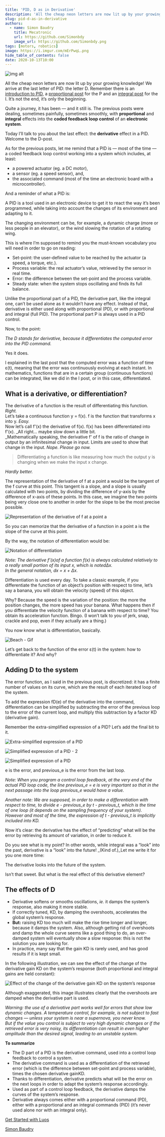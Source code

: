 ```yaml
---
title: 'PID, D as in Derivative'
description: 'All the cheap neon letters are now lit up by your growing knowledge! We arrive at the last letter of PID: the letter D. Remember there is an introduction to PID, a proportional post for the P and an integral post for the I. It’s not the end, it’s only the beginning.'
slug: pid-d-as-in-derivative
authors:
  - name: Simon Baudry
    title: Mecatronic 
    url: https://github.com/Simonbdy
    image_url: https://github.com/Simonbdy.png
tags: [motors, robotics]
image: https://i.imgur.com/mErPwqL.png
hide_table_of_contents: false
date: 2020-10-13T10:00
---
```


![img alt](/img/blog/10.png)

All the cheap neon letters are now lit up by your growing knowledge! We arrive at the last letter of PID: the letter D. Remember there is an [introduction to PID](https://www.luos.io/blog/an-introduction-to-pid-control-with-dc-motor), a [proportional post](https://www.luos.io/blog/pid-the-p-as-in-proportional) for the P and an [integral post](https://www.luos.io/blog/pid-the-i-as-in-integral) for the I. It’s not the end, it’s only the beginning.

<!--truncate-->

Quite a journey, it has been — and it still is. The previous posts were dealing, sometimes painfully, sometimes smoothly, with **proportional** and **integral** effects into the **coded feedback loop control** of an **electronic system**.

Today I’ll talk to you about the last effect: the **derivative** effect in a PID. Welcome to the D-post.

As for the previous posts, let me remind that a PID is — most of the time — a coded feedback loop control working into a system which includes, at least:

*   a powered actuator (eg. a DC motor),
*   a sensor (eg. a speed sensor), and,
*   the associated command (most of the time an electronic board with a microcontroller).

And a reminder of what a PID is:

A PID is a tool used in an electronic device to get it to react the way it’s been programmed, while taking into account the changes of its environment and adapting to it.

The changing environment can be, for example, a dynamic charge (more or less people in an elevator), or the wind slowing the rotation of a rotating wing.

This is where I’m supposed to remind you the must-known vocabulary you will need in order to go on reading:

*   Set-point: the user-defined value to be reached by the actuator (a speed, a torque, etc.).
*   Process variable: the real actuator’s value, retrieved by the sensor in real time.
*   Error: the difference between the set-point and the process variable.
*   Steady state: when the system stops oscillating and finds its full balance.

Unlike the proportional part of a PID, the derivative part, like the integral one, can’t be used alone as it wouldn’t have any effect. Instead of that, derivative is either used along with proportional (PD), or with proportional and integral (full PID). The proportional part P is always used in a PID control.

Now, to the point:

_The D stands for derivative, because it differentiates the computed error into the PID command._

Yes it does.

I explained in the last post that the computed error was a function of time ε(t), meaning that the error was continuously evolving at each instant. In mathematics, functions that are in a certain group (continuous functions) can be integrated, like we did in the I post, or in this case, differentiated.

<h2> What is a derivative, or differentiation? </h2>

The derivative of a function is the result of differentiating this function. _Right._  
Let’s take a continuous function y = f(x). f is the function that transforms x into y. _Easy._  
Now let’s call f'(x) the derivative of f(x). f(x) has been differentiated into f'(x). _All right... maybe slow down a little bit.  
_Mathematically speaking, the derivative f' of f is the ratio of change in output by an infinitesimal change in input. Limits are used to show that change in the input. _Nope. Please go now._

> Differentiating a function is like measuring how much the output y is changing when we make the input x change.

_Hardly better._

The representation of the derivative of f at a point a would be the tangent of the f curve at this point. This tangent is a slope, and a slope is usually calculated with two points, by dividing the difference of y-axis by the difference of x-axis of these points. In this case, we imagine the two points being very close one to another in order for the slope to be the most precise possible.

![Representation of the derivative of f at a point a](https://uploads-ssl.webflow.com/602cf5c87ad04ea98eaa99da/6030dfccf3ce04d0326dc497_1*gluG4kuWID_qARC1vykzgw.png)

So you can memorize that the derivative of a function in a point a is the slope of the curve at this point.

By the way, the notation of differentiation would be:

![Notation of differentiation](https://uploads-ssl.webflow.com/602cf5c87ad04ea98eaa99da/6030dfccbbbc28c0fdfdb068_1*Z72WxDQl69t4asrRZHpmVw.png)

_Note: The derivative f’(x)of a function f(x) is always calculated relatively to a really small portion of its input x, which is notedΔx.  
In the general notation, dx = x + Δx._

Differentiation is used every day. To take a classic example, if you differentiate the function of an object’s position with respect to time, let’s say a banana, you will obtain the velocity (speed) of this object.

Why? Because the speed is the variation of the position: the more the position changes, the more speed has your banana. What happens then if you differentiate the velocity function of a banana with respect to time? You obtain its acceleration function. Bingo. (I won’t talk to you of jerk, snap, crackle and pop, even if they actually are a thing.)

You now know what is differentiation, basically.

![Beach - Gif](https://uploads-ssl.webflow.com/602cf5c87ad04ea98eaa99da/6030dfcc8678e2eaf8e9dc3d_1*EpAXv9_cL5hI9QMwMh6Pkg.gif)

Let’s get back to the function of the error ε(t) in the system: how to differentiate it? And why?

<h2> Adding D to the system </h2>

The error function, as I said in the previous post, is discretized: it has a finite number of values on its curve, which are the result of each iterated loop of the system.

To add the expression fD(e) of the derivative into the command, differentiation can be simplified by subtracting the error of the previous loop to the error of the current loop, and multiply this subtraction by a factor KD (derivative gain).

Remember the extra-simplified expression of a PID? Let’s add the final bit to it.

![Extra-simplified expression of a PID](https://uploads-ssl.webflow.com/602cf5c87ad04ea98eaa99da/6030dfcc8678e2ef12e9dc3e_1*uyyH1-TYKHl82PeP1HhkRQ.png)

![Simplified expression of a PID - 2](https://uploads-ssl.webflow.com/602cf5c87ad04ea98eaa99da/6030dfcce689ff82fc5dc413_1*h65fRNYD8XLf30Ub3kWvGA.png)

![Simplified expression of a PID](https://uploads-ssl.webflow.com/602cf5c87ad04ea98eaa99da/6030dfcc73c6a347a9bc970b_1*DE13uE5NLWeN87bLRLNzaQ.png)

e is the error, and previous\_e is the error from the last loop.

_Note:_ _When you program a control loop feedback, at the very end of the actual PID loop code, the line previous\_e = e is very important so that in the next passage into the loop previous\_e would have a value._

_Another note:_ _We are supposed, in order to make a differentiation with respect to time, to divide e - previous\_e by t - previous\_t, which is the time of one loop (it depends on the sampling frequency of your system). However and most of the time, the expression of t - previous\_t is implicitly included into KD._

Now it’s clear: the derivative has the effect of “predicting” what will be the error by retrieving its amount of variation, in order to reduce it.

Do you see what is my point? In other words, while integral was a “look” into the past, derivative is a “look” into the future! _(Kind of.)_Let me write it for you one more time:

The derivative looks into the future of the system.

Isn’t that sweet. But what is the real effect of this derivative element?

<h2> The effects of D </h2>

*   Derivative softens or smooths oscillations, _ie._ it damps the system’s response, also making it more stable.
*   If correctly tuned, KD, by damping the overshoots, accelerates the global system’s response.
*   **But:** raising KD too much will make the rise time longer and longer, because it damps the system. Also, although getting rid of overshoots and damp the whole curve seems like a good thing to do, an over-damped system will eventually show a slow response: this is not the solution you are looking for.
*   In practice, many say that the gain KD is rarely used, and has good results if it is kept small.

In the following illustration, we can see the effect of the change of the derivative gain KD on the system’s response (both proportional and integral gains are held constant):

![Effect of the change of the derivative gain KD on the system’s response](https://uploads-ssl.webflow.com/602cf5c87ad04ea98eaa99da/6030dfcc79472fbb9b599702_1*xO79QkNXLq19h1NgiW-4yw.png)

Although exaggerated, this image illustrates clearly that the overshoots are damped when the derivative part is used.

_Warning: the use of a derivative part works well for errors that show low dynamic changes. A temperature control, for example, is not subject to fast changes — unless your system is near a supernova, you never know.  
But if the value you control is subject to very high dynamic changes or if the retrieved error is very noisy, its differentiation can result in even higher amplitude than the desired signal, leading to an unstable system._

**To summarize**

*   The D part of a PID is the derivative command, used into a control loop feedback to control a system.
*   The derivative command is used as a differentiation of the retrieved error (which is the difference between set-point and process variable), times the chosen derivative gainKD.
*   Thanks to differentiation, derivative predicts what will be the error on the next loops in order to adapt the system’s response accordingly.
*   Used as part of a control loop feedback, the derivative damps the curves of the system’s response.
*   Derivative always comes either with a proportional command (PD), either with a proportional and an integral commands (PID) (it’s never used alone nor with an integral only).

[Get Started with Luos](https://docs.luos.io/get-started/get-started)

[Simon Baudry](https://www.linkedin.com/in/simon-the-baudry/)[](#)